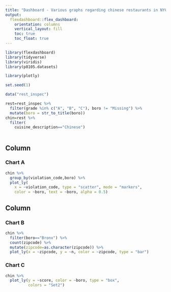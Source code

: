 ```yaml
---
title: "Dashboard - Various graphs regarding chinese restaurants in NYC"
output: 
  flexdashboard::flex_dashboard:
    orientation: columns
    vertical_layout: fill
    toc: true
    toc_float: true
---
```


```r
library(flexdashboard)
library(tidyverse)
library(viridis)
library(p8105.datasets)

library(plotly)
```

```r
set.seed(1)

data("rest_inspec")

rest=rest_inspec %>%
  filter(grade %in% c("A", "B", "C"), boro != "Missing") %>% 
  mutate(boro = str_to_title(boro))
chin=rest %>%   
  filter(
    cuisine_description=="Chinese")
  
```

Column {data-width=650}
-----------------------------------------------------------------------

### Chart A

```r
chin %>% 
  group_by(violation_code,boro) %>% 
  plot_ly(
    x = ~violation_code, type = "scatter", mode = "markers",
    color = ~boro, text = ~boro, alpha = 0.5)
```


Column {data-width=350}
-----------------------------------------------------------------------

### Chart B

```r
chin %>%   
  filter(boro=="Bronx") %>% 
  count(zipcode) %>% 
  mutate(zipcode=as.character(zipcode)) %>% 
  plot_ly(x = ~zipcode, y = ~n, color = ~zipcode, type = "bar")
```

### Chart C

```r
chin %>%   
  plot_ly(y = ~score, color = ~boro, type = "box",
          colors = "Set2")
```

